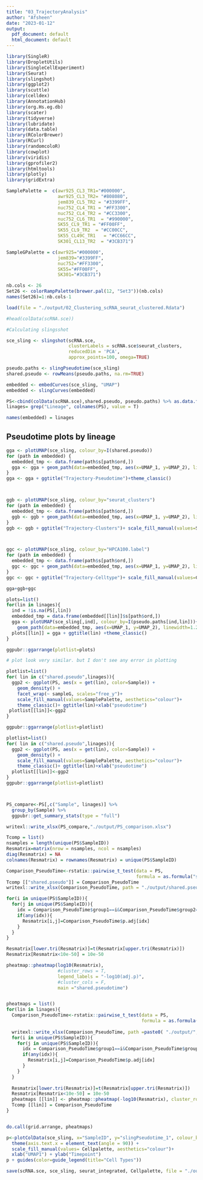 ```yaml
---
title: "03_TrajectoryAnalysis"
author: "Afsheen"
date: "2023-01-12"
output:
  pdf_document: default
  html_document: default
---
```


```r
library(SingleR)
library(DropletUtils)
library(SingleCellExperiment)
library(Seurat)
library(slingshot)
library(ggplot2)
library(scuttle)
library(celldex)
library(AnnotationHub)
library(org.Hs.eg.db)
library(scater)
library(tidyverse)
library(lubridate)
library(data.table)
library(RColorBrewer)
library(RCurl)
library(randomcoloR)
library(cowplot)
library(viridis)
library(gprofiler2)
library(htmltools)
library(plotly)
library(gridExtra)

SamplePalette =  c(awr925_CL3_TR1="#000000",
                   awr925_CL3_TR2= "#808080",
                   jem839_CL5_TR2 = "#3399FF", 
                   nuc752_CL4_TR1 = "#FF3300",
                   nuc752_CL4_TR2 = "#CC3300",
                   nuc752_CL6_TR1  = "#990000",
                   SK55_CL9_TR1 = "#FF00FF",
                   SK55_CL9_TR2  = "#CC00CC",
                   SK55_CL49C_TR1   = "#CC66CC",
                   SK301_CL13_TR2  = "#3CB371")

SampleGPalette = c(awr925="#000000", 
                   jem839="#3399FF", 
                   nuc752="#FF3300", 
                   SK55="#FF00FF", 
                   SK301="#3CB371")

nb.cols <- 26
Set26 <- colorRampPalette(brewer.pal(12, "Set3"))(nb.cols)
names(Set26)=1:nb.cols-1

```

```r
load(file = "./output/02_Clustering_scRNA_seurat_clustered.Rdata")
```



```r

#head(colData(scRNA.sce))

#Calculating slingsshot

sce_sling <- slingshot(scRNA.sce, 
                       clusterLabels = scRNA.sce$seurat_clusters, 
                       reducedDim = 'PCA', 
                       approx_points=100, omega=TRUE)

pseudo.paths <- slingPseudotime(sce_sling)
shared.pseudo <- rowMeans(pseudo.paths, na.rm=TRUE)

embedded <- embedCurves(sce_sling, "UMAP")
embedded <- slingCurves(embedded)

PS<-cbind(colData(scRNA.sce),shared.pseudo, pseudo.paths) %>% as.data.frame()
linages= grep("Lineage", colnames(PS), value = T)

names(embedded) = linages

```


## Pseudotime plots by lineage 

```r

gga <- plotUMAP(sce_sling, colour_by=I(shared.pseudo))
for (path in embedded) {
  embedded_tmp <- data.frame(path$s[path$ord,])
  gga <- gga + geom_path(data=embedded_tmp, aes(x=UMAP_1, y=UMAP_2), linewidth=1.2)
}
gga <- gga + ggtitle("Trajectory-Pseudotime")+theme_classic()



ggb <- plotUMAP(sce_sling, colour_by="seurat_clusters")
for (path in embedded) {
  embedded_tmp <- data.frame(path$s[path$ord,])
  ggb <- ggb + geom_path(data=embedded_tmp, aes(x=UMAP_1, y=UMAP_2), linewidth=1.2)
}
ggb <- ggb + ggtitle("Trajectory-Clusters")+ scale_fill_manual(values=Set26, aesthetics="colour",  name="Clusters") +theme_classic()



ggc <- plotUMAP(sce_sling, colour_by="HPCA100.label")
for (path in embedded) {
  embedded_tmp <- data.frame(path$s[path$ord,])
  ggc <- ggc + geom_path(data=embedded_tmp, aes(x=UMAP_1, y=UMAP_2), linewidth=1.2)
}
ggc <- ggc + ggtitle("Trajectory-Celltype")+ scale_fill_manual(values=Cellpalette, aesthetics="colour",  name="Clusters") +theme_classic()

gga+ggb+ggc

```




```r
plots=list()
for(lin in linages){
  ind = !is.na(PS[,lin])
  embedded_tmp = data.frame(embedded[[lin]]$s[path$ord,])
  gga <- plotUMAP(sce_sling[,ind], colour_by=I(pseudo.paths[ind,lin]))+ 
    geom_path(data=embedded_tmp, aes(x=UMAP_1, y=UMAP_2), linewidth=1.2)
  plots[[lin]] = gga + ggtitle(lin) +theme_classic()
}

ggpubr::ggarrange(plotlist=plots)

```

```r


# plot look very similar. but I don't see any error in plotting 

plotlist=list()
for( lin in c("shared.pseudo",linages)){
  ggp2 <- ggplot(PS, aes(x = get(lin), color=Sample)) + 
    geom_density() + 
    facet_wrap(~ sampleG, scales="free_y")+
    scale_fill_manual(values=SamplePalette, aesthetics="colour")+
    theme_classic()+ ggtitle(lin)+xlab("pseudotime")
 plotlist[[lin]]<-ggp2
}

ggpubr::ggarrange(plotlist=plotlist)

plotlist=list()
for( lin in c("shared.pseudo",linages)){
  ggp2 <- ggplot(PS, aes(x = get(lin), color=Sample)) + 
    geom_density() + 
    scale_fill_manual(values=SamplePalette, aesthetics="colour")+
    theme_classic()+ ggtitle(lin)+xlab("pseudotime")
  plotlist[[lin]]<-ggp2
}
ggpubr::ggarrange(plotlist=plotlist)




```



```r

PS_compare<-PS[,c("Sample", linages)] %>%
  group_by(Sample) %>%
  ggpubr::get_summary_stats(type = "full")

writexl::write_xlsx(PS_compare,"./output/PS_comparison.xlsx")

Tcomp = list()
nsamples = length(unique(PS$SampleID))
Resmatrix=matrix(nrow = nsamples, ncol = nsamples)
diag(Resmatrix) = NA
colnames(Resmatrix) = rownames(Resmatrix) = unique(PS$SampleID)

Comparison_PseudoTime<-rstatix::pairwise_t_test(data = PS, 
                                                formula = as.formula("shared.pseudo ~ Sample"))
Tcomp [["shared.pseudo"]] = Comparison_PseudoTime
writexl::write_xlsx(Comparison_PseudoTime, path = "./output/shared.pseudo_comparison.xlsx")

for(i in unique(PS$SampleID)){
  for(j in unique(PS$SampleID)){
    idx = Comparison_PseudoTime$group1==i&Comparison_PseudoTime$group2==j
    if(any(idx)){
      Resmatrix[i,j]=Comparison_PseudoTime$p.adj[idx]
    }
  }
}

Resmatrix[lower.tri(Resmatrix)]=t(Resmatrix[upper.tri(Resmatrix)])
Resmatrix[Resmatrix<10e-50] = 10e-50

pheatmap::pheatmap(log10(Resmatrix), 
                   #cluster_rows = T, 
                   legend_labels = "-log10(adj.p)",
                   #cluster_cols = F, 
                   main ="shared.pseudotime")


pheatmaps = list()
for(lin in linages){
  Comparison_PseudoTime<-rstatix::pairwise_t_test(data = PS, 
                                                  formula = as.formula(paste0(lin, "~ Sample")))
  
  writexl::write_xlsx(Comparison_PseudoTime, path =paste0( "./output/",lin,"_comparison.xlsx"))
  for(i in unique(PS$SampleID)){
    for(j in unique(PS$SampleID)){
      idx = Comparison_PseudoTime$group1==i&Comparison_PseudoTime$group2==j
      if(any(idx)){
        Resmatrix[i,j]=Comparison_PseudoTime$p.adj[idx]
      }
    }
  }
  
  Resmatrix[lower.tri(Resmatrix)]=t(Resmatrix[upper.tri(Resmatrix)])
  Resmatrix[Resmatrix<10e-50] = 10e-50
  pheatmaps [[lin]] <- pheatmap::pheatmap(-log10(Resmatrix), cluster_rows = F, cluster_cols = F, main = lin)[[4]]
  Tcomp [[lin]] = Comparison_PseudoTime
}


do.call(grid.arrange, pheatmaps)

```




```r
p<-plotColData(sce_sling, x="SampleID", y="slingPseudotime_1", colour_by="HumanPrimaryCellAtlas.label")+
  theme(axis.text.x = element_text(angle = 90)) +
  scale_fill_manual(values= Cellpalette, aesthetics="colour")+
  xlab("UMAP1") + ylab("Timepoint")
p + guides(color=guide_legend(title="Cell Types"))

```


```r

save(scRNA.sce, sce_sling, seurat_integrated, Cellpalette, file = "./output/03_Trajectory_scRNA_seurat_sling.Rdata")

```

